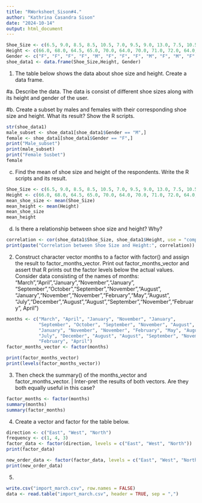 ---
title: "RWorksheet_Sison#4."
author: "Kathrina Casandra Sison"
date: "2024-10-14"
output: html_document
---


```{r}
Shoe_Size <- c(6.5, 9.0, 8.5, 8.5, 10.5, 7.0, 9.5, 9.0, 13.0, 7.5, 10.5, 8.5, 12.0, 10.5, 13.0, 11.5, 8.5, 5.0, 10.0, 6.5, 7.5, 8.5, 10.5, 8.5, 10.5, 11.0, 9.0, 13.0)
Height <- c(66.0, 68.0, 64.5, 65.0, 70.0, 64.0, 70.0, 71.0, 72.0, 64.0, 74.75, 67.0, 71.0, 71.0, 77.0, 72.0, 59.0, 62.0, 72.0, 66.0, 64.0, 67.0, 73.0, 69.0, 72.0, 70.0, 69.0, 70.0)
Gender <- c("F", "F", "F", "F", "M", "F", "F", "F", "M", "F", "M", "F", "M", "M", "M", "M", "F", "F", "M", "F", "F", "M", "M", "F", "M", "M", "M", "M")
shoe_data1 <- data.frame(Shoe_Size,Height, Gender)
```

1. The table below shows the data about shoe size and height. Create a data frame.

#a. Describe the data.
The data is consist of different shoe sizes along with its height and gender of the user.

#b. Create a subset by males and females with their corresponding shoe size and height.
What its result? Show the R scripts.

```{r}
str(shoe_data1)
male_subset <- shoe_data1[shoe_data1$Gender == "M",]
female <- shoe_data1[shoe_data1$Gender == "F",]
print("Male_subset")
print(male_subset)
print("Female Susbet")
female
```

c. Find the mean of shoe size and height of the respondents. Write the R scripts and its result.

```{r}
Shoe_Size <- c(6.5, 9.0, 8.5, 8.5, 10.5, 7.0, 9.5, 9.0, 13.0, 7.5, 10.5, 8.5, 12.0, 10.5, 13.0, 11.5, 8.5, 5.0, 10.0, 6.5, 7.5, 8.5, 10.5, 8.5, 10.5, 11.0, 9.0, 13.0)
Height <- c(66.0, 68.0, 64.5, 65.0, 70.0, 64.0, 70.0, 71.0, 72.0, 64.0, 74.75, 67.0, 71.0, 71.0, 77.0, 72.0, 59.0, 62.0, 72.0, 66.0, 64.0, 67.0, 73.0, 69.0, 72.0, 70.0, 69.0, 70.0)
mean_shoe_size <- mean(Shoe_Size)
mean_height <- mean(Height)
mean_shoe_size
mean_height
```


d. Is there a relationship between shoe size and height? Why?

```{r}
correlation <- cor(shoe_data1$Shoe_Size, shoe_data1$Height, use = "complete.obs")
print(paste("Correlation between Shoe Size and Height:", correlation))
```

2. Construct character vector months to a factor with factor() and assign the result to
factor_months_vector. Print out factor_months_vector and assert that R prints out
the factor levels below the actual values.
Consider data consisting of the names of months:
"March","April","January","November","January",
"September","October","September","November","August",
"January","November","November","February","May","August", "July","December","August","August","September","November","February",
April")

```{r}
months <- c("March", "April", "January", "November", "January",
            "September", "October", "September", "November", "August",
            "January", "November", "November", "February", "May", "August",
            "July", "December", "August", "August", "September", "November", 
            "February", "April")
factor_months_vector <- factor(months)

print(factor_months_vector)
print(levels(factor_months_vector))
```
3. Then check the summary() of the months_vector and factor_months_vector. | Inter-pret the results of both vectors. Are they both equally useful in this case?

```{r}
factor_months <- factor(months)
summary(months)
summary(factor_months)
```
4. Create a vector and factor for the table below.

```{r}
direction <- c("East", "West", "North")
frequency <- c(1, 4, 3)
factor_data <- factor(direction, levels = c("East", "West", "North"))
print(factor_data)

new_order_data <- factor(factor_data, levels = c("East", "West", "North"))
print(new_order_data)
```

5. 

```{r}
write.csv("import_march.csv", row.names = FALSE)
data <- read.table("import_march.csv", header = TRUE, sep = ",")
```
